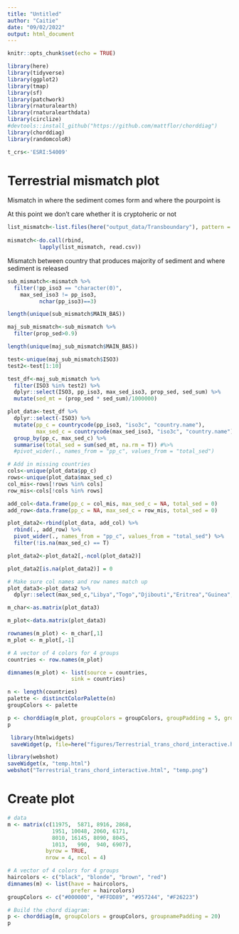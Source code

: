 ```yaml
---
title: "Untitled"
author: "Caitie"
date: "09/02/2022"
output: html_document
---
```


```r
knitr::opts_chunk$set(echo = TRUE)
```

```r
library(here)
library(tidyverse)
library(ggplot2)
library(tmap)
library(sf)
library(patchwork)
library(rnaturalearth)
library(rnaturalearthdata)
library(circlize)
#devtools::install_github("https://github.com/mattflor/chorddiag")
library(chorddiag)
library(randomcoloR)

t_crs<-'ESRI:54009'

```

# Terrestrial mismatch plot

Mismatch in where the sediment comes form and where the pourpoint is

At this point we don't care whether it is cryptoheric or not

```r
list_mismatch<-list.files(here("output_data/Transboundary"), pattern = "Terrestrial", full.names = T)
  
mismatch<-do.call(rbind,
          lapply(list_mismatch, read.csv))

```

Mismatch between country that produces majority of sediment and where sediment is released
```r
sub_mismatch<-mismatch %>% 
  filter(!pp_iso3 == "character(0)",
    max_sed_iso3 != pp_iso3,
          nchar(pp_iso3)==3)

length(unique(sub_mismatch$MAIN_BAS))
```


```r
maj_sub_mismatch<-sub_mismatch %>% 
  filter(prop_sed>0.9)

length(unique(maj_sub_mismatch$MAIN_BAS))
```

```r
test<-unique(maj_sub_mismatch$ISO3)
test2<-test[1:10]

test_df<-maj_sub_mismatch %>% 
  filter(ISO3 %in% test2) %>% 
  dplyr::select(ISO3, pp_iso3, max_sed_iso3, prop_sed, sed_sum) %>% 
  mutate(sed_mt = (prop_sed * sed_sum)/1000000)
```

```r
plot_data<-test_df %>% 
  dplyr::select(-ISO3) %>% 
  mutate(pp_c = countrycode(pp_iso3, "iso3c", "country.name"),
         max_sed_c = countrycode(max_sed_iso3, "iso3c", "country.name")) %>% 
  group_by(pp_c, max_sed_c) %>% 
  summarise(total_sed = sum(sed_mt, na.rm = T)) #%>% 
  #pivot_wider(., names_from = "pp_c", values_from = "total_sed") 

# Add in missing countries
cols<-unique(plot_data$pp_c)
rows<-unique(plot_data$max_sed_c)
col_mis<-rows[!rows %in% cols]
row_mis<-cols[!cols %in% rows]

add_col<-data.frame(pp_c = col_mis, max_sed_c = NA, total_sed = 0)
add_row<-data.frame(pp_c = NA, max_sed_c = row_mis, total_sed = 0)

plot_data2<-rbind(plot_data, add_col) %>% 
  rbind(., add_row) %>% 
  pivot_wider(., names_from = "pp_c", values_from = "total_sed") %>% 
  filter(!is.na(max_sed_c) == T)

plot_data2<-plot_data2[,-ncol(plot_data2)]

plot_data2[is.na(plot_data2)] = 0

# Make sure col names and row names match up
plot_data3<-plot_data2 %>% 
  dplyr::select(max_sed_c,"Libya","Togo","Djibouti","Eritrea","Guinea","Tanzania", "Algeria","Western Sahara","Zimbabwe","Ghana","Benin","Ethiopia","Guinea-Bissau","Kenya","Liberia","Mauritania","Morocco","Mozambique", "Niger", "Sudan","Tunisia")

m_char<-as.matrix(plot_data3)

m_plot<-data.matrix(plot_data3)

rownames(m_plot) <- m_char[,1]
m_plot <- m_plot[,-1]
```

```r
# A vector of 4 colors for 4 groups
countries <- row.names(m_plot)

dimnames(m_plot) <- list(source = countries,
                    sink = countries)

n <- length(countries)
palette <- distinctColorPalette(n)
groupColors <- palette
```

```r
p <- chorddiag(m_plot, groupColors = groupColors, groupPadding = 5, groupnamePadding = 20, groupnameFontsize = 10)
p
```
```r
 library(htmlwidgets)
 saveWidget(p, file=here("figures/Terrestrial_trans_chord_interactive.html"))
```

```r
library(webshot)
saveWidget(x, "temp.html")
webshot("Terrestrial_trans_chord_interactive.html", "temp.png")
```

# Create plot

```r
# data
m <- matrix(c(11975,  5871, 8916, 2868,
              1951, 10048, 2060, 6171,
              8010, 16145, 8090, 8045,
              1013,   990,  940, 6907),
            byrow = TRUE,
            nrow = 4, ncol = 4)

```

```r
# A vector of 4 colors for 4 groups
haircolors <- c("black", "blonde", "brown", "red")
dimnames(m) <- list(have = haircolors,
                    prefer = haircolors)
groupColors <- c("#000000", "#FFDD89", "#957244", "#F26223")

# Build the chord diagram:
p <- chorddiag(m, groupColors = groupColors, groupnamePadding = 20)
p
```

